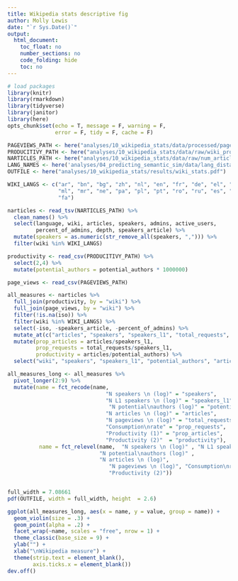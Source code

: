 ```yaml
---
title: Wikipedia stats descriptive fig
author: Molly Lewis 
date: "`r Sys.Date()`"
output: 
  html_document:
    toc_float: no
    number_sections: no
    code_folding: hide
    toc: no
---
```


```r
# load packages
library(knitr)
library(rmarkdown)
library(tidyverse)
library(janitor)
library(here)
opts_chunk$set(echo = T, message = F, warning = F, 
               error = F, tidy = F, cache = F)
```


```r
PAGEVIEWS_PATH <- here("analyses/10_wikipedia_stats/data/processed/page_views_by_language.csv")
PRODUCITIVY_PATH <- here("analyses/10_wikipedia_stats/data/raw/wiki_productivity.csv")
NARTICLES_PATH <- here("analyses/10_wikipedia_stats/data/raw/num_articles.tsv")
LANG_NAMES <- here('analyses/04_predicting_semantic_sim/data/lang_distance_metrics/linguistic/data/iso_to_wals_for_ling_dists.csv')
OUTFILE <- here("analyses/10_wikipedia_stats/results/wiki_stats.pdf")

WIKI_LANGS <- c("ar", "bn", "bg", "zh", "nl", "en", "fr", "de", "el", "gu", "hi", "ig", "id", "it", "ja", "kn", "ko",
                "ml", "mr", "ne", "pa", "pl", "pt", "ro", "ru", "es", "tl", "ta", "te", "th", "tr", "ur", "vi", "yo",
                "fa")
```

```r
narticles <- read_tsv(NARTICLES_PATH) %>%
  clean_names() %>%
  select(language, wiki, articles, speakers, admins, active_users,
         percent_of_admins, depth, speakers_article) %>%
  mutate(speakers = as.numeric(str_remove_all(speakers, ","))) %>%
  filter(wiki %in% WIKI_LANGS)

productivity <- read_csv(PRODUCITIVY_PATH) %>%
  select(2,4) %>%
  mutate(potential_authors = potential_authors * 1000000)

page_views <- read_csv(PAGEVIEWS_PATH)

all_measures <- narticles %>%
  full_join(productivity, by = "wiki") %>%
  full_join(page_views, by = "wiki") %>%
  filter(!is.na(iso)) %>%
  filter(wiki %in% WIKI_LANGS) %>%
  select(-iso, -speakers_article, -percent_of_admins) %>%
  mutate_at(c("articles", "speakers", "speakers_l1", "total_requests", "potential_authors"), log) %>%
  mutate(prop_articles = articles/speakers_l1,
         prop_requests = total_requests/speakers_l1,
         productivity = articles/potential_authors) %>%
  select("wiki", "speakers", "speakers_l1", "potential_authors", "articles", "total_requests", "prop_articles",  "prop_requests", "productivity")

all_measures_long <- all_measures %>%
  pivot_longer(2:9) %>%
  mutate(name = fct_recode(name,
                               "N speakers \n (log)" = "speakers",
                               "N L1 speakers \n (log)" = "speakers_l1",
                                "N potential\nauthors (log)" = "potential_authors",
                               "N articles \n (log)" = "articles",
                               "N pageviews \n (log)" = "total_requests",
                               "Consumption\nrate" = "prop_requests",
                               "Productivity (1)" = "prop_articles",
                               "Productivity (2)"  = "productivity"),
          name = fct_relevel(name,  "N speakers \n (log)" , "N L1 speakers \n (log)",
                             "N potential\nauthors (log)" ,
                             "N articles \n (log)",
                                "N pageviews \n (log)", "Consumption\nrate", "Productivity (1)",
                                "Productivity (2)"))


full_width = 7.08661
pdf(OUTFILE, width = full_width, height  = 2.6)

ggplot(all_measures_long, aes(x = name, y = value, group = name)) +
  geom_violin(size = .3) +
  geom_point(alpha = .2) +
  facet_wrap(~name, scales = "free", nrow = 1) +
  theme_classic(base_size = 9) +
  ylab("") +
  xlab("\nWikipedia measure") +
  theme(strip.text = element_blank(),
        axis.ticks.x = element_blank())
dev.off()

         
```
